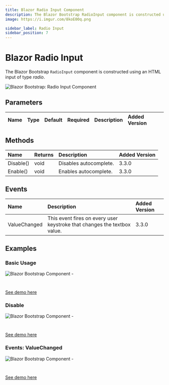 ```yaml
---
title: Blazor Radio Input Component
description: The Blazor Bootstrap RadioInput component is constructed using an HTML input of type 'radio'.
image: https://i.imgur.com/8koE00q.png

sidebar_label: Radio Input
sidebar_position: 7
---
```



# Blazor Radio Input

The Blazor Bootstrap `RadioInput` component is constructed using an HTML input of type *radio*.

<CarbonAd />

<img src="https://i.imgur.com/8koE00q.png" alt="Blazor Bootstrap: Radio Input Component" />

## Parameters
| Name | Type | Default | Required | Description | Added Version |
|:--|:--|:--|:--|:--|:--|

## Methods

| Name | Returns | Description | Added Version |
|:--|:--|:--|:--|
| Disable() | void | Disables autocomplete. | 3.3.0 |
| Enable() | void | Enables autocomplete. | 3.3.0 |

## Events

| Name | Description | Added Version |
|:--|:--|:--|
| ValueChanged | This event fires on every user keystroke that changes the textbox value. | 3.3.0 |

## Examples

### Basic Usage

<img src="" alt="Blazor Bootstrap  Component - " />

```cshtml {} showLineNumbers
```

```cs {} showLineNumbers
```

[See demo here](https://demos.blazorbootstrap.com/)

### Disable

<img src="" alt="Blazor Bootstrap  Component - " />

```cshtml {} showLineNumbers
```

```cs {} showLineNumbers
```

[See demo here](https://demos.blazorbootstrap.com/)

### Events: ValueChanged

<img src="" alt="Blazor Bootstrap  Component - " />

```cshtml {} showLineNumbers
```

```cs {} showLineNumbers
```

[See demo here](https://demos.blazorbootstrap.com/)
